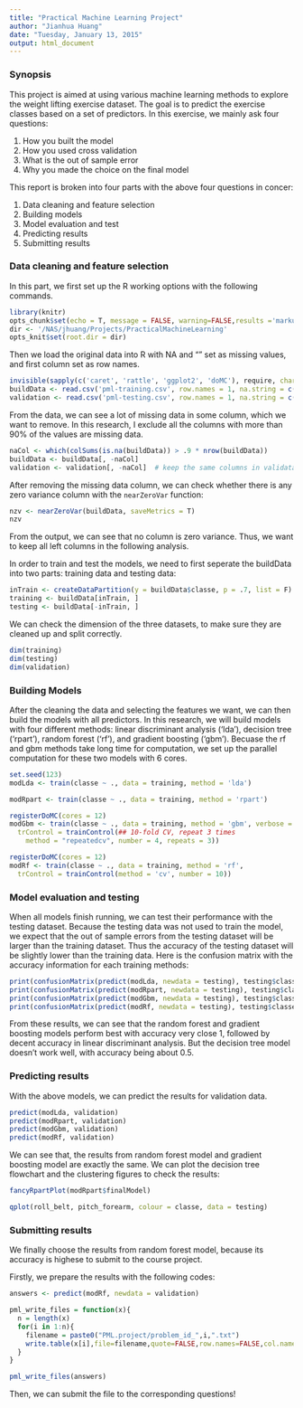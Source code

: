 ```yaml
---
title: "Practical Machine Learning Project"
author: "Jianhua Huang"
date: "Tuesday, January 13, 2015"
output: html_document
---
```


### Synopsis
This project is aimed at using various machine learning methods to explore the weight lifting exercise dataset. The goal is to predict the exercise classes based on a set of predictors. In this exercise, we mainly ask four questions:

1. How you built the model
2. How you used cross validation
3. What is the out of sample error
4. Why you made the choice on the final model

This report is broken into four parts with the above four questions in concer:

1. Data cleaning and feature selection
2. Building models
3. Model evaluation and test
4. Predicting results
5. Submitting results

### Data cleaning and feature selection
In this part, we first set up the R working options with the following commands.
```r
library(knitr)
opts_chunk$set(echo = T, message = FALSE, warning=FALSE,results ='markup', cache = T)
dir <- '/NAS/jhuang/Projects/PracticalMachineLearning'
opts_knit$set(root.dir = dir)
```

Then we load the original data into R with NA and "" set as missing values, and first column set as row names.
```r
invisible(sapply(c('caret', 'rattle', 'ggplot2', 'doMC'), require, character.only = T))
buildData <- read.csv('pml-training.csv', row.names = 1, na.string = c(NA, ''))
validation <- read.csv('pml-testing.csv', row.names = 1, na.string = c(NA, ''))
```

From the data, we can see a lot of missing data in some column, which we want to remove. In this research, I exclude all the columns with more than 90% of the values are missing data.
```r
naCol <- which(colSums(is.na(buildData)) > .9 * nrow(buildData))
buildData <- buildData[, -naCol]
validation <- validation[, -naCol]  # keep the same columns in validataion
```

After removing the missing data column, we can check whether there is any zero variance column with the `nearZeroVar` function:
```r
nzv <- nearZeroVar(buildData, saveMetrics = T) 
nzv
```
From the output, we can see that no column is zero variance. Thus, we want to keep all left columns in the following analysis.

In order to train and test the models, we need to first seperate the buildData into two parts: training data and testing data:
```r
inTrain <- createDataPartition(y = buildData$classe, p = .7, list = F)
training <- buildData[inTrain, ]
testing <- buildData[-inTrain, ]
```


We can check the dimension of the three datasets, to make sure they are cleaned up and split correctly. 
```r
dim(training)
dim(testing)
dim(validation)
```

### Building Models
After the cleaning the data and selecting the features we want, we can then build the models with all predictors. In this research, we will build models with four different methods: linear discriminant analysis ('lda'), decision tree ('rpart'), random forest ('rf'), and gradient boosting ('gbm'). Becuase the rf and gbm methods take long time for computation, we set up the parallel computation for these two models with 6 cores. 
```r
set.seed(123)
modLda <- train(classe ~ ., data = training, method = 'lda')

modRpart <- train(classe ~ ., data = training, method = 'rpart')

registerDoMC(cores = 12)
modGbm <- train(classe ~ ., data = training, method = 'gbm', verbose = F,
  trControl = trainControl(## 10-fold CV, repeat 3 times
    method = "repeatedcv", number = 4, repeats = 3))

registerDoMC(cores = 12)
modRf <- train(classe ~ ., data = training, method = 'rf', 
  trControl = trainControl(method = 'cv', number = 10))
```

### Model evaluation and testing
When all models finish running, we can test their performance with the testing dataset. Because the testing data was not used to train the model, we expect that the out of sample errors from the testing dataset will be larger than the training dataset. Thus the accuracy of the testing dataset will be slightly lower than the training data. Here is the confusion matrix with the accuracy information for each training methods:  
```r
print(confusionMatrix(predict(modLda, newdata = testing), testing$classe), digits = 3)
print(confusionMatrix(predict(modRpart, newdata = testing), testing$classe), digits = 3)
print(confusionMatrix(predict(modGbm, newdata = testing), testing$classe), digits = 3)
print(confusionMatrix(predict(modRf, newdata = testing), testing$classe), digits = 3)
```

From these results, we can see that the random forest and gradient boosting models perform best with accuracy very close 1, followed by decent accuracy in linear discriminant analysis. But the decision tree model doesn't work well, with accuracy being about 0.5.  

### Predicting results
With the above models, we can predict the results for validation data. 
```r
predict(modLda, validation)
predict(modRpart, validation)
predict(modGbm, validation)
predict(modRf, validation)
```
We can see that, the results from random forest model and gradient boosting model are exactly the same. We can plot the decision tree flowchart and the clustering figures to check the results:

```r
fancyRpartPlot(modRpart$finalModel)

qplot(roll_belt, pitch_forearm, colour = classe, data = testing)
```


### Submitting results
We finally choose the results from random forest model, because its accuracy is highese to submit to the course project. 

Firstly, we prepare the results with the following codes:
```r

answers <- predict(modRf, newdata = validation)

pml_write_files = function(x){
  n = length(x)
  for(i in 1:n){
    filename = paste0("PML.project/problem_id_",i,".txt")
    write.table(x[i],file=filename,quote=FALSE,row.names=FALSE,col.names=FALSE)
  }
}

pml_write_files(answers)
```
Then, we can submit the file to the corresponding questions!


































